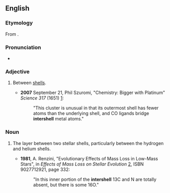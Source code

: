 ==English==

===Etymology===
From {{prefix|inter|shell|lang=en}}.

===Pronunciation===
* {{a|GenAm}} {{IPA|/ˈɪntɚˌʃɛl/|lang=en}}

===Adjective===
{{en-adj|-}}

# {{context|physics|lang=en}} Between [[shell]]s.
#* '''2007''' September 21, Phil Szuromi, "Chemistry: Bigger with Platinum" ''Science 317'' (1651) [http://www.sciencemag.org/cgi/content/full/317/5845/1651c]:
#*: "This cluster is unusual in that its outermost shell has fewer atoms than the underlying shell, and CO ligands bridge '''intershell''' metal atoms."

===Noun===
{{en-noun}}

# {{context|astronomy|lang=en}} The layer between two stellar shells, particularly between the hydrogen and helium shells.
#* '''1981''', A. Renzini, "Evolutionary Effects of Mass Loss in Low-Mass Stars", in ''Effects of Mass Loss on Stellar Evolution'' [http://books.google.com/books?id=Urnr4_XvRl0C&pg=PA332], ISBN 9027712921, page 332:
#*: "In this inner portion of the '''intershell''' 13C and N are totally absent, but there is some 16O."